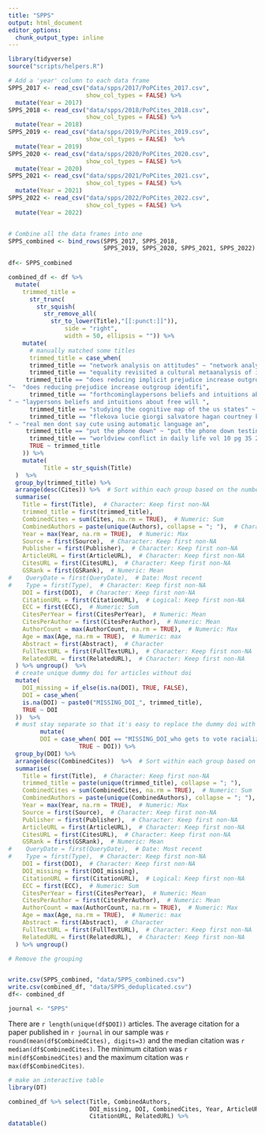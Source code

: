 ```yaml
---
title: "SPPS"
output: html_document
editor_options: 
  chunk_output_type: inline
---
```





```r
library(tidyverse)
source("scripts/helpers.R")
```
```r
# Add a 'year' column to each data frame
SPPS_2017 <- read_csv("data/spps/2017/PoPCites_2017.csv",
                      show_col_types = FALSE) %>%
  mutate(Year = 2017)
SPPS_2018 <- read_csv("data/spps/2018/PoPCites_2018.csv",
                      show_col_types = FALSE) %>%
  mutate(Year = 2018)
SPPS_2019 <- read_csv("data/spps/2019/PoPCites_2019.csv",
                      show_col_types = FALSE)  %>%
  mutate(Year = 2019)
SPPS_2020 <- read_csv("data/spps/2020/PoPCites_2020.csv",
                      show_col_types = FALSE) %>%
  mutate(Year = 2020)
SPPS_2021 <- read_csv("data/spps/2021/PoPCites_2021.csv",
                      show_col_types = FALSE) %>%
  mutate(Year = 2021)
SPPS_2022 <- read_csv("data/spps/2022/PoPCites_2022.csv",
                      show_col_types = FALSE) %>%
  mutate(Year = 2022)


# Combine all the data frames into one
SPPS_combined <- bind_rows(SPPS_2017, SPPS_2018, 
                           SPPS_2019, SPPS_2020, SPPS_2021, SPPS_2022)
  
df<- SPPS_combined

```

```r
combined_df <- df %>%
  mutate(
    trimmed_title = 
      str_trunc(
        str_squish(
          str_remove_all(
            str_to_lower(Title),"[[:punct:]]")), 
                side = "right", 
                width = 50, ellipsis = "")) %>%
    mutate(
      # manually matched some titles
      trimmed_title = case_when(
      trimmed_title == "network analysis on attitudes" ~ "network analysis on attitudes a brief tutorial",
      trimmed_title == "equality revisited a cultural metaanalysis of inte" ~ "equality revisited a crosscultural metaanalysis of",
     trimmed_title == "does reducing implicit prejudice increase outgroup
"~  "does reducing prejudice increase outgroup identifi",
      trimmed_title == "forthcominglaypersons beliefs and intuitions about
" ~ "laypersons beliefs and intuitions about free will ",
      trimmed_title == "studying the cognitive map of the us states" ~ "studying the cognitive map of the us states ideolo",
      trimmed_title == "flekova lucie giorgi salvatore hagan courtney kern
" ~ "real men dont say cute using automatic language an",
     trimmed_title == "put the phone down" ~ "put the phone down testing a complementinterfere m" ,
      trimmed_title == "worldview conflict in daily life vol 10 pg 35 2019" ~ "worldview conflict in daily life",
      TRUE ~ trimmed_title
    )) %>%
    mutate(
          Title = str_squish(Title)
  )  %>%
  group_by(trimmed_title) %>%
  arrange(desc(Cites)) %>%  # Sort within each group based on the number of citations
  summarise(
    Title = first(Title),  # Character: Keep first non-NA
    trimmed_title = first(trimmed_title), 
    CombinedCites = sum(Cites, na.rm = TRUE),  # Numeric: Sum
    CombinedAuthors = paste(unique(Authors), collapse = "; "),  # Character: Concatenate unique
    Year = max(Year, na.rm = TRUE),  # Numeric: Max
    Source = first(Source),  # Character: Keep first non-NA
    Publisher = first(Publisher),  # Character: Keep first non-NA
    ArticleURL = first(ArticleURL),  # Character: Keep first non-NA
    CitesURL = first(CitesURL),  # Character: Keep first non-NA
    GSRank = first(GSRank),  # Numeric: Mean
#    QueryDate = first(QueryDate),  # Date: Most recent
#    Type = first(Type),  # Character: Keep first non-NA
    DOI = first(DOI),  # Character: Keep first non-NA
    CitationURL = first(CitationURL),  # Logical: Keep first non-NA
    ECC = first(ECC),  # Numeric: Sum
    CitesPerYear = first(CitesPerYear),  # Numeric: Mean
    CitesPerAuthor = first(CitesPerAuthor),  # Numeric: Mean
    AuthorCount = max(AuthorCount, na.rm = TRUE),  # Numeric: Max
    Age = max(Age, na.rm = TRUE),  # Numeric: max
    Abstract = first(Abstract),  # Character
    FullTextURL = first(FullTextURL),  # Character: Keep first non-NA
    RelatedURL = first(RelatedURL),  # Character: Keep first non-NA
  ) %>% ungroup()  %>% 
  # create unique dummy doi for articles without doi
  mutate(
    DOI_missing = if_else(is.na(DOI), TRUE, FALSE),
    DOI = case_when(
    is.na(DOI) ~ paste0("MISSING_DOI_", trimmed_title),
    TRUE ~ DOI
  ))  %>%
  # must stay separate so that it's easy to replace the dummy doi with the real doi
         mutate(
         DOI = case_when( DOI == "MISSING_DOI_who gets to vote racialized mental images of legit" ~ "10.1177/1948550619899238",
                    TRUE ~ DOI)) %>%
  group_by(DOI) %>%
  arrange(desc(CombinedCites))  %>%  # Sort within each group based on the number of citations
  summarise(
    Title = first(Title),  # Character: Keep first non-NA
    trimmed_title = paste(unique(trimmed_title), collapse = "; "), 
    CombinedCites = sum(CombinedCites, na.rm = TRUE),  # Numeric: Sum
    CombinedAuthors = paste(unique(CombinedAuthors), collapse = "; "),  # Character: Concatenate unique
    Year = max(Year, na.rm = TRUE),  # Numeric: Max
    Source = first(Source),  # Character: Keep first non-NA
    Publisher = first(Publisher),  # Character: Keep first non-NA
    ArticleURL = first(ArticleURL),  # Character: Keep first non-NA
    CitesURL = first(CitesURL),  # Character: Keep first non-NA
    GSRank = first(GSRank),  # Numeric: Mean
#    QueryDate = first(QueryDate),  # Date: Most recent
#    Type = first(Type),  # Character: Keep first non-NA
    DOI = first(DOI),  # Character: Keep first non-NA
    DOI_missing = first(DOI_missing),
    CitationURL = first(CitationURL),  # Logical: Keep first non-NA
    ECC = first(ECC),  # Numeric: Sum
    CitesPerYear = first(CitesPerYear),  # Numeric: Mean
    CitesPerAuthor = first(CitesPerAuthor),  # Numeric: Mean
    AuthorCount = max(AuthorCount, na.rm = TRUE),  # Numeric: Max
    Age = max(Age, na.rm = TRUE),  # Numeric: max
    Abstract = first(Abstract),  # Character
    FullTextURL = first(FullTextURL),  # Character: Keep first non-NA
    RelatedURL = first(RelatedURL),  # Character: Keep first non-NA
  ) %>% ungroup()

```
```r
# Remove the grouping


write.csv(SPPS_combined, "data/SPPS_combined.csv")
write.csv(combined_df, "data/SPPS_deduplicated.csv")
df<- combined_df

journal <- "SPPS"

```


There are ``r length(unique(df$DOI))`` articles. The average citation for a paper published in ``r journal`` in our sample was ``r round(mean(df$CombinedCites), digits=3)`` and the median citation was ``r median(df$CombinedCites)``. The minimum citation was ``r min(df$CombinedCites)`` and the maximum citation was ``r max(df$CombinedCites)``. 

```r
# make an interactive table
library(DT)

combined_df %>% select(Title, CombinedAuthors, 
                       DOI_missing, DOI, CombinedCites, Year, ArticleURL, FullTextURL, #CitesUrl,
                       CitationURL, RelatedURL) %>%
datatable()
```
